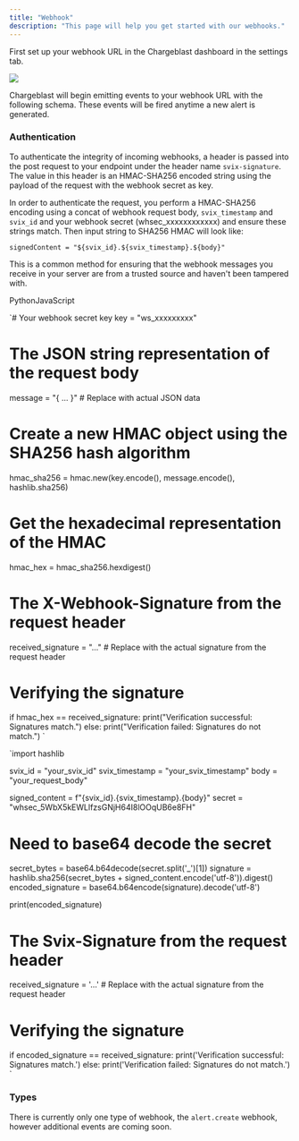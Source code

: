 ```yaml
---
title: "Webhook"
description: "This page will help you get started with our webhooks."
---
```


First set up your webhook URL in the Chargeblast dashboard in the settings tab.

![](/images/reference/aabcd3e-Screenshot_2024-02-01_at_4.08.36_PM.png)

Chargeblast will begin emitting events to your webhook URL with the following schema. These events will be fired anytime a new alert is generated.

### Authentication

To authenticate the integrity of incoming webhooks, a header is passed into the post request to your endpoint under the header name `svix-signature`. The value in this header is an HMAC-SHA256 encoded string using the payload of the request with the webhook secret as key.

In order to authenticate the request, you perform a HMAC-SHA256 encoding using a concat of webhook request body, `svix_timestamp` and `svix_id` and your webhook secret (whsec\_xxxxxxxxxxxx) and ensure these strings match. Then input string to SHA256 HMAC will look like:

`signedContent = "${svix_id}.${svix_timestamp}.${body}"`

This is a common method for ensuring that the webhook messages you receive in your server are from a trusted source and haven't been tampered with.

PythonJavaScript

`# Your webhook secret key
key = "ws_xxxxxxxxx"

# The JSON string representation of the request body
message = "\{ ... }"  # Replace with actual JSON data

# Create a new HMAC object using the SHA256 hash algorithm
hmac_sha256 = hmac.new(key.encode(), message.encode(), hashlib.sha256)

# Get the hexadecimal representation of the HMAC
hmac_hex = hmac_sha256.hexdigest()

# The X-Webhook-Signature from the request header
received_signature = "..."  # Replace with the actual signature from the request header

# Verifying the signature
if hmac_hex == received_signature:
    print("Verification successful: Signatures match.")
else:
    print("Verification failed: Signatures do not match.")
`

`import hashlib

svix_id = "your_svix_id"
svix_timestamp = "your_svix_timestamp"
body = "your_request_body"

signed_content = f"{svix_id}.{svix_timestamp}.{body}"
secret = "whsec_5WbX5kEWLlfzsGNjH64I8lOOqUB6e8FH"

# Need to base64 decode the secret
secret_bytes = base64.b64decode(secret.split('_')[1])
signature = hashlib.sha256(secret_bytes + signed_content.encode('utf-8')).digest()
encoded_signature = base64.b64encode(signature).decode('utf-8')

print(encoded_signature)

# The Svix-Signature from the request header
received_signature = '...'  # Replace with the actual signature from the request header

# Verifying the signature
if encoded_signature == received_signature:
    print('Verification successful: Signatures match.')
else:
    print('Verification failed: Signatures do not match.')
`

### Types

There is currently only one type of webhook, the `alert.create` webhook, however additional events are coming soon.
